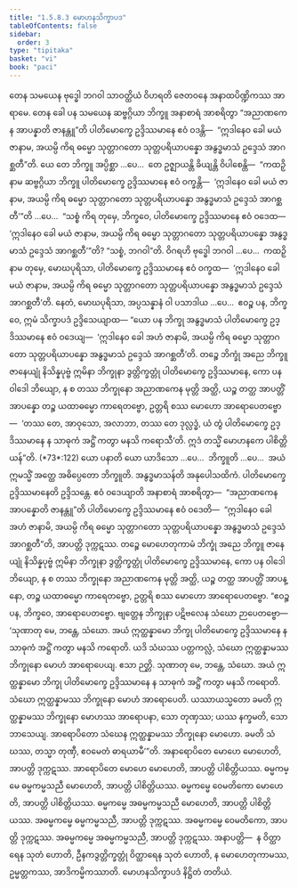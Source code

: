 ```yaml
---
title: "1.5.8.3 မောဟနသိက္ခာပဒ"
tableOfContents: false
sidebar:
  order: 3
type: "tipitaka"
basket: "vi"
book: "paci"
---
```



<DynamicBreadcrumb />

<Division number="443" book="paci" e="ch" v="2" p="189">

<Paragraph number="1329" book="paci">
တေန သမယေန ဗုဒ္ဓေါ ဘဂဝါ သာဝတ္ထိယံ ဝိဟရတိ ဇေတဝနေ အနာထပိဏ္ဍိကဿ အာရာမေ. တေန ခေါ ပန သမယေန ဆဗ္ဗဂ္ဂိယာ ဘိက္ခူ အနာစာရံ အာစရိတွာ “အညာဏကေန အာပန္နာတိ ဇာနန္တူ”တိ ပါတိမောက္ခေ ဥဒ္ဒိဿမာနေ ဧဝံ ဝဒန္တိ—  “ဣဒါနေဝ ခေါ မယံ ဇာနာမ, အယမ္ပိ ကိရ ဓမ္မော သုတ္တာဂတော သုတ္တပရိယာပန္နော အနွဒ္ဓမာသံ ဥဒ္ဒေသံ အာဂစ္ဆတီ”တိ.
</Paragraph>

<Paragraph number="1330" book="paci">
ယေ တေ ဘိက္ခူ အပ္ပိစ္ဆာ …ပေ…  တေ ဥဇ္ဈာယန္တိ ခိယျန္တိ ဝိပါစေန္တိ—  “ကထဉှိ နာမ ဆဗ္ဗဂ္ဂိယာ ဘိက္ခူ ပါတိမောက္ခေ ဥဒ္ဒိဿမာနေ ဧဝံ ဝက္ခန္တိ—  ‘ဣဒါနေဝ ခေါ မယံ ဇာနာမ, အယမ္ပိ ကိရ ဓမ္မော သုတ္တာဂတော သုတ္တပရိယာပန္နော အနွဒ္ဓမာသံ ဥဒ္ဒေသံ အာဂစ္ဆတီ’”တိ …ပေ…  “သစ္စံ ကိရ တုမှေ, ဘိက္ခဝေ, ပါတိမောက္ခေ ဥဒ္ဒိဿမာနေ ဧဝံ ဝဒေထ—  ‘ဣဒါနေဝ ခေါ မယံ ဇာနာမ, အယမ္ပိ ကိရ ဓမ္မော သုတ္တာဂတော သုတ္တပရိယာပန္နော အနွဒ္ဓမာသံ ဥဒ္ဒေသံ အာဂစ္ဆတီ’”တိ? “သစ္စံ, ဘဂဝါ”တိ. ဝိဂရဟိ ဗုဒ္ဓေါ ဘဂဝါ …ပေ…  ကထဉှိ နာမ တုမှေ, မောဃပုရိသာ, ပါတိမောက္ခေ ဥဒ္ဒိဿမာနေ ဧဝံ ဝက္ခထ—  ‘ဣဒါနေဝ ခေါ မယံ ဇာနာမ, အယမ္ပိ ကိရ ဓမ္မော သုတ္တာဂတော သုတ္တပရိယာပန္နော အနွဒ္ဓမာသံ ဥဒ္ဒေသံ အာဂစ္ဆတီ’တိ. နေတံ, မောဃပုရိသာ, အပ္ပသန္နာနံ ဝါ ပသာဒါယ …ပေ…  ဧဝဉ္စ ပန, ဘိက္ခဝေ, ဣမံ သိက္ခာပဒံ ဥဒ္ဒိသေယျာထ—
</Paragraph>

</Division>
<Division number="444" book="paci" e="ch" v="2" p="190">

<Paragraph number="1331" book="paci">
<Emphasis>“ယော ပန ဘိက္ခု အနွဒ္ဓမာသံ ပါတိမောက္ခေ ဥဒ္ဒိဿမာနေ ဧဝံ ဝဒေယျ—  ‘ဣဒါနေဝ ခေါ အဟံ ဇာနာမိ, အယမ္ပိ ကိရ ဓမ္မော သုတ္တာဂတော သုတ္တပရိယာပန္နော အနွဒ္ဓမာသံ ဥဒ္ဒေသံ အာဂစ္ဆတီ’တိ. တဉ္စေ ဘိက္ခုံ အညေ ဘိက္ခူ ဇာနေယျုံ နိသိန္နပုဗ္ဗံ ဣမိနာ ဘိက္ခုနာ ဒွတ္တိက္ခတ္တုံ ပါတိမောက္ခေ ဥဒ္ဒိဿမာနေ, ကော ပန ဝါဒေါ ဘိယျော, န စ တဿ ဘိက္ခုနော အညာဏကေန မုတ္တိ အတ္ထိ, ယဉ္စ တတ္ထ အာပတ္တိံ အာပန္နော တဉ္စ ယထာဓမ္မော ကာရေတဗ္ဗော, ဥတ္တရိ စဿ မောဟော အာရောပေတဗ္ဗော—  ‘တဿ တေ, အာဝုသော, အလာဘာ, တဿ တေ ဒုလ္လဒ္ဓံ, ယံ တွံ ပါတိမောက္ခေ ဥဒ္ဒိဿမာနေ န သာဓုကံ အဋ္ဌိံ ကတွာ မနသိ ကရောသီ’တိ. ဣဒံ တသ္မိံ မောဟနကေ ပါစိတ္တိယန်”</Emphasis>တိ. (*73*:<Emphasis>122</Emphasis>)
</Paragraph>

</Division>
<Division number="445" book="paci" e="ch" v="2" p="190">

<Paragraph number="1332" book="paci">
<Emphasis>ယော ပနာ</Emphasis>တိ ယော ယာဒိသော …ပေ…  <Emphasis>ဘိက္ခူ</Emphasis>တိ …ပေ…  အယံ ဣမသ္မိံ အတ္ထေ အဓိပ္ပေတော ဘိက္ခူတိ.
</Paragraph>

<Paragraph number="1333" book="paci">
<Emphasis>အနွဒ္ဓမာသန်</Emphasis>တိ အနုပေါသထိကံ.
</Paragraph>

<Paragraph number="1334" book="paci">
<Emphasis>ပါတိမောက္ခေ ဥဒ္ဒိဿမာနေ</Emphasis>တိ ဥဒ္ဒိသန္တေ.
</Paragraph>

<Paragraph number="1335" book="paci">
<Emphasis>ဧဝံ ဝဒေယျာ</Emphasis>တိ အနာစာရံ အာစရိတွာ—  “အညာဏကေန အာပန္နောတိ ဇာနန္တူ”တိ ပါတိမောက္ခေ ဥဒ္ဒိဿမာနေ ဧဝံ ဝဒေတိ—  “ဣဒါနေဝ ခေါ အဟံ ဇာနာမိ, အယမ္ပိ ကိရ ဓမ္မော သုတ္တာဂတော သုတ္တပရိယာပန္နော အနွဒ္ဓမာသံ ဥဒ္ဒေသံ အာဂစ္ဆတီ”တိ, အာပတ္တိ ဒုက္ကဋဿ.
</Paragraph>

<Paragraph number="1336" book="paci">
တဉ္စေ မောဟေတုကာမံ ဘိက္ခုံ အညေ ဘိက္ခူ ဇာနေယျုံ နိသိန္နပုဗ္ဗံ ဣမိနာ ဘိက္ခုနာ ဒွတ္တိက္ခတ္တုံ ပါတိမောက္ခေ ဥဒ္ဒိဿမာနေ, ကော ပန ဝါဒေါ ဘိယျော, န စ တဿ ဘိက္ခုနော အညာဏကေန မုတ္တိ အတ္ထိ, ယဉ္စ တတ္ထ အာပတ္တိံ အာပန္နော, တဉ္စ ယထာဓမ္မော ကာရေတဗ္ဗော, ဥတ္တရိ စဿ မောဟော အာရောပေတဗ္ဗော. “ဧဝဉ္စ ပန, ဘိက္ခဝေ, အာရောပေတဗ္ဗော. ဗျတ္တေန ဘိက္ခုနာ ပဋိဗလေန သံဃော ဉာပေတဗ္ဗော—
</Paragraph>

</Division>
<Division number="446" book="paci" e="ch" v="2" p="191">

<Paragraph number="1337" book="paci">
‘သုဏာတု မေ, ဘန္တေ, သံဃော. အယံ ဣတ္ထန္နာမော ဘိက္ခု ပါတိမောက္ခေ ဥဒ္ဒိဿမာနေ န သာဓုကံ အဋ္ဌိံ ကတွာ မနသိ ကရောတိ. ယဒိ သံဃဿ ပတ္တကလ္လံ, သံဃော ဣတ္ထန္နာမဿ ဘိက္ခုနော မောဟံ အာရောပေယျ. ဧသာ ဉတ္တိ.
</Paragraph>

<Paragraph number="1338" book="paci">
သုဏာတု မေ, ဘန္တေ, သံဃော. အယံ ဣတ္ထန္နာမော ဘိက္ခု ပါတိမောက္ခေ ဥဒ္ဒိဿမာနေ န သာဓုကံ အဋ္ဌိံ ကတွာ မနသိ ကရောတိ. သံဃော ဣတ္ထန္နာမဿ ဘိက္ခုနော မောဟံ အာရောပေတိ. ယဿာယသ္မတော ခမတိ ဣတ္ထန္နာမဿ ဘိက္ခုနော မောဟဿ အာရောပနာ, သော တုဏှဿ; ယဿ နက္ခမတိ, သော ဘာသေယျ.
</Paragraph>

<Paragraph number="1339" book="paci">
အာရောပိတော သံဃေန ဣတ္ထန္နာမဿ ဘိက္ခုနော မောဟော. ခမတိ သံဃဿ, တသ္မာ တုဏှီ, ဧဝမေတံ ဓာရယာမီ’”တိ.
</Paragraph>

<Paragraph number="1340" book="paci">
အနာရောပိတေ မောဟေ မောဟေတိ, အာပတ္တိ ဒုက္ကဋဿ. အာရောပိတေ မောဟေ မောဟေတိ, အာပတ္တိ ပါစိတ္တိယဿ.
</Paragraph>

</Division>
<Division number="447" book="paci" e="ch" v="2" p="191">

<Paragraph number="1341" book="paci">
ဓမ္မကမ္မေ ဓမ္မကမ္မသညီ မောဟေတိ, အာပတ္တိ ပါစိတ္တိယဿ. ဓမ္မကမ္မေ ဝေမတိကော မောဟေတိ, အာပတ္တိ ပါစိတ္တိယဿ. ဓမ္မကမ္မေ အဓမ္မကမ္မသညီ မောဟေတိ, အာပတ္တိ ပါစိတ္တိယဿ.
</Paragraph>

<Paragraph number="1342" book="paci">
အဓမ္မကမ္မေ ဓမ္မကမ္မသညီ, အာပတ္တိ ဒုက္ကဋဿ. အဓမ္မကမ္မေ ဝေမတိကော, အာပတ္တိ ဒုက္ကဋဿ. အဓမ္မကမ္မေ အဓမ္မကမ္မသညီ, အာပတ္တိ ဒုက္ကဋဿ.
</Paragraph>

</Division>
<Division number="448" book="paci" e="ch" v="2" p="191">

<Paragraph number="1343" book="paci">
အနာပတ္တိ—  န ဝိတ္ထာရေန သုတံ ဟောတိ, ဦနကဒွတ္တိက္ခတ္တုံ ဝိတ္ထာရေန သုတံ ဟောတိ, န မောဟေတုကာမဿ, ဥမ္မတ္တကဿ, အာဒိကမ္မိကဿာတိ.

</Paragraph>
</Division>

<Paragraph number="1344" type="center" book="paci">
မောဟနသိက္ခာပဒံ နိဋ္ဌိတံ တတိယံ.
</Paragraph>